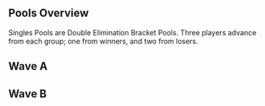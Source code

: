 {{DISPLAYTITLE:Unrivaled: ''Melee'' Singles Pools}}{{Tabs static
|name1=Overview
|link1=Unrivaled/1/Melee
|name2=Singles Pools
|link2=Unrivaled/1/Melee/Singles Pools
|name3=Singles Bracket
|link3=Unrivaled/1/Melee/Singles Bracket
|name4=Doubles Bracket
|link4=Unrivaled/1/Melee/Doubles Bracket
|This=2
}}
==Pools Overview==
Singles Pools are Double Elimination Bracket Pools. Three players advance from each group; one from winners, and two from losers.
==Wave A==
{{Box|start|padding=2em}}
{{HiddenSort|===A1===}}
{{GroupTableStart |Bracket A1|width=250px}}
{{GroupTableSlot|Plup|flag=us|win_m=3|lose_m=0|place=2|bg=up |go={{advance|Unrivaled/1/Melee/Singles_Bracket#Winners_Bracket}}}}
{{GroupTableSlot|JBomb|flag=us|win_m=3|lose_m=1|place=3|bg=stay |go={{advance|Unrivaled/1/Melee/Singles_Bracket#Losers_Bracket}}}}
{{GroupTableSlot|Ridz|flag=us|win_m=2|lose_m=1|place=3|bg=stay |go={{advance|Unrivaled/1/Melee/Singles_Bracket#Losers_Bracket}}}}
{{GroupTableSlot|BiggPappa|flag=us|win_m=2|lose_m=2|place=4|bg=down}}
{{GroupTableSlot|Rayd|flag=us|win_m=3|lose_m=2|place=5|bg=down}}
{{GroupTableSlot|Rickyspanish|flag=|win_m=2|lose_m=2|place=5|bg=down}}
{{GroupTableSlot|Shotlandcore|flag=us|win_m=2|lose_m=2|place=7|bg=down}}
{{GroupTableSlot|Elfonzio|flag=us|win_m=1|lose_m=2|place=7|bg=down}}
{{GroupTableSlot|Reltsik|flag=us|win_m=0|lose_m=2|place=9|bg=down}}
{{GroupTableSlot|Coty|flag=us|win_m=0|lose_m=2|place=9|bg=down}}
{{GroupTableSlot|CA$H F Money|flag=us|win_m=0|lose_m=2|place=9|bg=down}}
{{GroupTableEnd}}
{{Box|break|padding=2em}}

{{HiddenSort|===A2===}}
{{GroupTableStart |Bracket A2|width=250px}}
{{GroupTableSlot|Linguini|flag=us|win_m=3|lose_m=0|place=2|bg=up |go={{advance|Unrivaled/1/Melee/Singles_Bracket#Winners_Bracket}}}}
{{GroupTableSlot|Panda|flag=us|win_m=3|lose_m=1|place=3|bg=stay |go={{advance|Unrivaled/1/Melee/Singles_Bracket#Losers_Bracket}}}}
{{GroupTableSlot|Fearless|flag=us|win_m=2|lose_m=1|place=3|bg=stay |go={{advance|Unrivaled/1/Melee/Singles_Bracket#Losers_Bracket}}}}
{{GroupTableSlot|Moltov|flag=us|win_m=2|lose_m=2|place=4|bg=down}}
{{GroupTableSlot|SilenceGhost|flag=us|win_m=3|lose_m=2|place=5|bg=down}}
{{GroupTableSlot|Requis|flag=us|win_m=2|lose_m=2|place=5|bg=down}}
{{GroupTableSlot|Firenze|flag=us|win_m=1|lose_m=2|place=7|bg=down}}
{{GroupTableSlot|TurtleSnap|flag=us|win_m=1|lose_m=2|place=7|bg=down}}
{{GroupTableSlot|SlappyPoopy|flag=us|win_m=1|lose_m=2|place=9|bg=down}}
{{GroupTableSlot|Taber|flag=|win_m=0|lose_m=2|place=9|bg=down}}
{{GroupTableSlot|Lysozy|flag=us|win_m=0|lose_m=2|place=9|bg=down}}
{{GroupTableEnd}}
{{Box|break|padding=2em}}

{{HiddenSort|===A3===}}
{{GroupTableStart |Bracket A3|width=250px}}
{{GroupTableSlot|King Momo|flag=us|win_m=3|lose_m=0|place=2|bg=up |go={{advance|Unrivaled/1/Melee/Singles_Bracket#Winners_Bracket}}}}
{{GroupTableSlot|Cooltrainer Drew|flag=us|win_m=3|lose_m=1|place=3|bg=stay |go={{advance|Unrivaled/1/Melee/Singles_Bracket#Losers_Bracket}}}}
{{GroupTableSlot|Working Class Hero|flag=us|win_m=2|lose_m=1|place=3|bg=stay |go={{advance|Unrivaled/1/Melee/Singles_Bracket#Losers_Bracket}}}}
{{GroupTableSlot|Steele|flag=us|win_m=2|lose_m=2|place=4|bg=down}}
{{GroupTableSlot|haha nice.|flag=us|win_m=2|lose_m=2|place=5|bg=down}}
{{GroupTableSlot|T-Rekt|flag=|win_m=2|lose_m=2|place=5|bg=down}}
{{GroupTableSlot|Digzby|flag=us|win_m=1|lose_m=2|place=7|bg=down}}
{{GroupTableSlot|Gatherer|flag=|win_m=1|lose_m=2|place=7|bg=down}}
{{GroupTableSlot|pawN|flag=us|win_m=0|lose_m=2|place=9|bg=down}}
{{GroupTableSlot|Moses|flag=us|win_m=0|lose_m=2|place=9|bg=down}}
{{GroupTableEnd}}
{{Box|break|padding=2em}}

{{HiddenSort|===A4===}}
{{GroupTableStart |Bracket A4|width=250px}}
{{GroupTableSlot|Envy|flag=us|win_m=3|lose_m=0|place=2|bg=up |go={{advance|Unrivaled/1/Melee/Singles_Bracket#Winners_Bracket}}}}
{{GroupTableSlot|Rachman|flag=us|win_m=3|lose_m=1|place=3|bg=stay |go={{advance|Unrivaled/1/Melee/Singles_Bracket#Losers_Bracket}}}}
{{GroupTableSlot|Drunksloth|flag=us|win_m=2|lose_m=1|place=3|bg=stay |go={{advance|Unrivaled/1/Melee/Singles_Bracket#Losers_Bracket}}}}
{{GroupTableSlot|swiss|flag=us|win_m=2|lose_m=2|place=4|bg=down}}
{{GroupTableSlot|Ober|flag=us|win_m=2|lose_m=2|place=5|bg=down}}
{{GroupTableSlot|Uma|flag=us|win_m=2|lose_m=2|place=5|bg=down}}
{{GroupTableSlot|picofarad|flag=us|win_m=1|lose_m=2|place=7|bg=down}}
{{GroupTableSlot|Adroid|flag=us|win_m=1|lose_m=2|place=7|bg=down}}
{{GroupTableSlot|G-Rat|flag=us|win_m=0|lose_m=2|place=9|bg=down}}
{{GroupTableSlot|Jammy|flag=us|win_m=0|lose_m=2|place=9|bg=down}}
{{GroupTableEnd}}
{{Box|end}}

==Wave B==
{{Box|start|padding=2em}}
{{HiddenSort|===B1===}}
{{GroupTableStart |Bracket B1|width=250px}}
{{GroupTableSlot|Colbol|flag=us|win_m=3|lose_m=0|place=2|bg=up |go={{advance|Unrivaled/1/Melee/Singles_Bracket#Winners_Bracket}}}}
{{GroupTableSlot|The Law|flag=|win_m=3|lose_m=1|place=3|bg=stay |go={{advance|Unrivaled/1/Melee/Singles_Bracket#Losers_Bracket}}}}
{{GroupTableSlot|Hungry Pigeon|flag=us|win_m=2|lose_m=1|place=3|bg=stay |go={{advance|Unrivaled/1/Melee/Singles_Bracket#Losers_Bracket}}}}
{{GroupTableSlot|Raistlin|flag=us|win_m=2|lose_m=2|place=4|bg=down}}
{{GroupTableSlot|Yeti|flag=us|win_m=2|lose_m=2|place=5|bg=down}}
{{GroupTableSlot|The Gerogerigegege|flag=us|win_m=2|lose_m=2|place=5|bg=down}}
{{GroupTableSlot|Aura|flag=us|win_m=2|lose_m=2|place=7|bg=down}}
{{GroupTableSlot|tru|flag=us|win_m=2|lose_m=2|place=7|bg=down}}
{{GroupTableSlot|JPika|flag=us|win_m=0|lose_m=2|place=9|bg=down}}
{{GroupTableSlot|Espada|flag=us|win_m=0|lose_m=2|place=9|bg=down}}
{{GroupTableSlot|Dublin|flag=us|win_m=0|lose_m=2|place=9|bg=down}}
{{GroupTableEnd}}
{{Box|break|padding=2em}}

{{HiddenSort|===B2===}}
{{GroupTableStart |Bracket B2|width=250px}}
{{GroupTableSlot|Barraca|flag=us|win_m=3|lose_m=0|place=2|bg=up |go={{advance|Unrivaled/1/Melee/Singles_Bracket#Winners_Bracket}}}}
{{GroupTableSlot|azianraven|flag=|win_m=3|lose_m=1|place=3|bg=stay |go={{advance|Unrivaled/1/Melee/Singles_Bracket#Losers_Bracket}}}}
{{GroupTableSlot|Derdian|flag=us|win_m=2|lose_m=1|place=3|bg=stay |go={{advance|Unrivaled/1/Melee/Singles_Bracket#Losers_Bracket}}}}
{{GroupTableSlot|Yami|flag=us|win_m=2|lose_m=2|place=4|bg=down}}
{{GroupTableSlot|TheAdmiralSultan|flag=us|win_m=2|lose_m=2|place=5|bg=down}}
{{GroupTableSlot|bolder|flag=us|win_m=2|lose_m=2|place=5|bg=down}}
{{GroupTableSlot|Luz59|flag=us|win_m=1|lose_m=2|place=7|bg=down}}
{{GroupTableSlot|Komodo|flag=|win_m=1|lose_m=2|place=7|bg=down}}
{{GroupTableSlot|Caskan|flag=us|win_m=0|lose_m=2|place=9|bg=down}}
{{GroupTableSlot|Brimiq|flag=us|win_m=0|lose_m=2|place=9|bg=down}}
{{GroupTableEnd}}
{{Box|break|padding=2em}}

{{HiddenSort|===B3===}}
{{GroupTableStart |Bracket B3|width=250px}}
{{GroupTableSlot|Oaty|flag=|win_m=3|lose_m=0|place=2|bg=up |go={{advance|Unrivaled/1/Melee/Singles_Bracket#Winners_Bracket}}}}
{{GroupTableSlot|Krudo|flag=us|win_m=3|lose_m=1|place=3|bg=stay |go={{advance|Unrivaled/1/Melee/Singles_Bracket#Losers_Bracket}}}}
{{GroupTableSlot|JRad|flag=us|win_m=2|lose_m=1|place=3|bg=stay |go={{advance|Unrivaled/1/Melee/Singles_Bracket#Losers_Bracket}}}}
{{GroupTableSlot|Puppy|flag=us|win_m=3|lose_m=2|place=4|bg=down}}
{{GroupTableSlot|Ebag|flag=us|win_m=2|lose_m=2|place=5|bg=down}}
{{GroupTableSlot|Vision|flag=us|win_m=1|lose_m=2|place=5|bg=down}}
{{GroupTableSlot|King Crow|flag=|win_m=1|lose_m=2|place=7|bg=down}}
{{GroupTableSlot|Danimal|flag=us|win_m=1|lose_m=2|place=7|bg=down}}
{{GroupTableSlot|Phoenix|flag=us|win_m=0|lose_m=2|place=9|bg=down}}
{{GroupTableSlot|grish|flag=us|win_m=0|lose_m=2|place=9|bg=down}}
{{GroupTableEnd}}
{{Box|break|padding=2em}}

{{HiddenSort|===B4===}}
{{GroupTableStart |Bracket B4|width=250px}}
{{GroupTableSlot|brokenyew|flag=us|win_m=3|lose_m=0|place=2|bg=up |go={{advance|Unrivaled/1/Melee/Singles_Bracket#Winners_Bracket}}}}
{{GroupTableSlot|StoneRocks|flag=us|win_m=4|lose_m=1|place=3|bg=stay |go={{advance|Unrivaled/1/Melee/Singles_Bracket#Losers_Bracket}}}}
{{GroupTableSlot|OC Mike the Franchise|flag=us|win_m=2|lose_m=1|place=3|bg=stay |go={{advance|Unrivaled/1/Melee/Singles_Bracket#Losers_Bracket}}}}
{{GroupTableSlot|Blinkingsky|flag=us|win_m=3|lose_m=2|place=4|bg=down}}
{{GroupTableSlot|Azzy|flag=us|win_m=2|lose_m=2|place=5|bg=down}}
{{GroupTableSlot|Kairos|flag=us|win_m=1|lose_m=2|place=5|bg=down}}
{{GroupTableSlot|Rivers|flag=us|win_m=1|lose_m=2|place=7|bg=down}}
{{GroupTableSlot|Lad|flag=us|win_m=0|lose_m=2|place=7|bg=down}}
{{GroupTableSlot|Sizzler|flag=us|win_m=0|lose_m=2|place=9|bg=down}}
{{GroupTableSlot|Drizzy|flag=us|win_m=0|lose_m=2|place=9|bg=down}}
{{GroupTableEnd}}
{{Box|end}}
